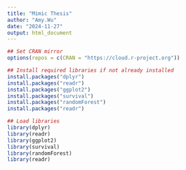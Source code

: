 ```yaml
---
title: "Mimic Thesis"
author: "Amy.Wu"
date: "2024-11-27"
output: html_document
---
```


```r
## Set CRAN mirror
options(repos = c(CRAN = "https://cloud.r-project.org"))

## Install required libraries if not already installed
install.packages("dplyr")
install.packages("readr")
install.packages("ggplot2")
install.packages("survival")
install.packages("randomForest")
install.packages("readr")

## Load libraries
library(dplyr)
library(readr)
library(ggplot2)
library(survival)
library(randomForest)
library(readr)
```